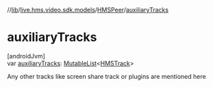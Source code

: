 //[lib](../../../index)/[live.hms.video.sdk.models](../index)/[HMSPeer](index)/[auxiliaryTracks](auxiliary-tracks)

# auxiliaryTracks

[androidJvm]\
var [auxiliaryTracks](auxiliary-tracks): [MutableList](https://kotlinlang.org/api/latest/jvm/stdlib/kotlin.collections/-mutable-list/index.html)<[HMSTrack](../../live.hms.video.media.tracks/-h-m-s-track/index)>

Any other tracks like screen share track or plugins are mentioned here
